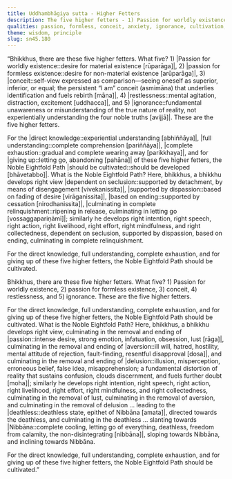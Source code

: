 ```yaml
---
title: Uddhambhāgiya sutta - Higher Fetters
description: The five higher fetters - 1) Passion for worldly existence, 2) passion for formless existence, 3) conceit, 4) restlessness, and 5) ignorance - are described in brief. The Noble Eightfold Path is the way for direct knowledge, full understanding, complete exhaustion, and giving up of these five higher fetters.
qualities: passion, formless, conceit, anxiety, ignorance, cultivation, direct knowledge, complete comprehension
theme: wisdom, principle
slug: sn45.180
---
```


“Bhikkhus, there are these five higher fetters. What five? 1) |Passion for worldly existence::desire for material existence [rūparāga]|, 2) |passion for formless existence::desire for non-material existence [arūparāga]|, 3) |conceit::self-view expressed as comparison—seeing oneself as superior, inferior, or equal; the persistent “I am” conceit (asmimāna) that underlies identification and fuels rebirth [māna]|, 4) |restlessness::mental agitation, distraction, excitement [uddhacca]|, and 5) |ignorance::fundamental unawareness or misunderstanding of the true nature of reality, not experientially understanding the four noble truths [avijjā]|. These are the five higher fetters.

For the |direct knowledge::experiential understanding [abhiññāya]|, |full understanding::complete comprehension [pariññāya]|, |complete exhaustion::gradual and complete wearing away [parikkhaya]|, and for |giving up::letting go, abandoning [pahāna]| of these five higher fetters, the Noble Eightfold Path |should be cultivated::should be developed [bhāvetabbo]|. What is the Noble Eightfold Path? Here, bhikkhus, a bhikkhu develops right view |dependent on seclusion::supported by detachment, by means of disengagement [vivekanissita]|, |supported by dispassion::based on fading of desire [virāganissita]|, |based on ending::supported by cessation [nirodhanissita]|, |culminating in complete relinquishment::ripening in release, culminating in letting go [vossaggapariṇāmī]|; similarly he develops right intention, right speech, right action, right livelihood, right effort, right mindfulness, and right collectedness, dependent on seclusion, supported by dispassion, based on ending, culminating in complete relinquishment.

For the direct knowledge, full understanding, complete exhaustion, and for giving up of these five higher fetters, the Noble Eightfold Path should be cultivated.

Bhikkhus, there are these five higher fetters. What five? 1) Passion for worldly existence, 2) passion for formless existence, 3) conceit, 4) restlessness, and 5) ignorance. These are the five higher fetters.

For the direct knowledge, full understanding, complete exhaustion, and for giving up of these five higher fetters, the Noble Eightfold Path should be cultivated. What is the Noble Eightfold Path? Here, bhikkhus, a bhikkhu develops right view, culminating in the removal and ending of |passion::intense desire, strong emotion, infatuation, obsession, lust [rāga]|, culminating in the removal and ending of |aversion::ill will, hatred, hostility, mental attitude of rejection, fault-finding, resentful disapproval [dosa]|, and culminating in the removal and ending of |delusion::illusion, misperception, erroneous belief, false idea, misapprehension; a fundamental distortion of reality that sustains confusion, clouds discernment, and fuels further doubt [moha]|; similarly he develops right intention, right speech, right action, right livelihood, right effort, right mindfulness, and right collectedness, culminating in the removal of lust, culminating in the removal of aversion, and culminating in the removal of delusion ... leading to the |deathless::deathless state, epithet of Nibbāna [amata]|, directed towards the deathless, and culminating in the deathless ... slanting towards |Nibbāna::complete cooling, letting go of everything, deathless, freedom from calamity, the non-disintegrating [nibbāna]|, sloping towards Nibbāna, and inclining towards Nibbāna.

For the direct knowledge, full understanding, complete exhaustion, and for giving up of these five higher fetters, the Noble Eightfold Path should be cultivated.”
